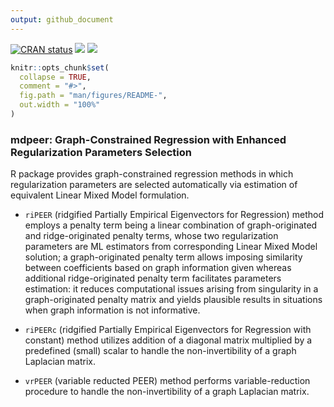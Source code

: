 ```yaml
---
output: github_document
---
```


[![CRAN status](https://www.r-pkg.org/badges/version/mdpeer)](https://cran.r-project.org/package=mdpeer)
[![](https://cranlogs.r-pkg.org/badges/grand-total/mdpeer)](https://cran.r-project.org/package=mdpeer)
[![](https://cranlogs.r-pkg.org/badges/last-month/mdpeer)](https://cran.r-project.org/package=mdpeer)

```r
knitr::opts_chunk$set(
  collapse = TRUE,
  comment = "#>",
  fig.path = "man/figures/README-",
  out.width = "100%"
)
```

### mdpeer: Graph-Constrained Regression with Enhanced Regularization Parameters Selection

R package provides graph-constrained regression methods in which regularization parameters are selected automatically via estimation of equivalent Linear Mixed Model formulation.

- `riPEER` (ridgified Partially Empirical Eigenvectors for Regression) method employs a penalty term being a linear combination of graph-originated and ridge-originated penalty terms, whose two regularization parameters are ML estimators from corresponding Linear Mixed Model solution; a graph-originated penalty term allows imposing similarity between coefficients based on graph information given whereas additional ridge-originated penalty term facilitates parameters estimation: it reduces computational issues arising from singularity in a graph-originated penalty matrix and yields plausible results in situations when graph information is not informative. 

- `riPEERc` (ridgified Partially Empirical Eigenvectors for Regression with constant) method utilizes addition of a diagonal matrix multiplied by a predefined (small) scalar to handle the non-invertibility of a graph Laplacian matrix. 

- `vrPEER` (variable reducted PEER) method performs variable-reduction procedure to handle the non-invertibility of a graph Laplacian matrix.

